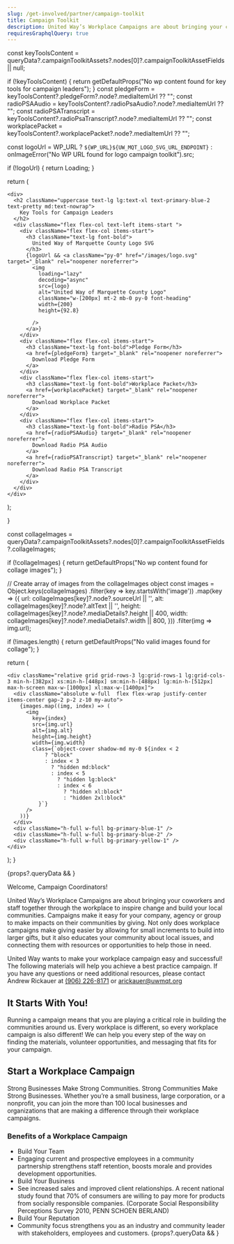 ```yaml
---
slug: /get-involved/partner/campaign-toolkit
title: Campaign Toolkit
description: United Way’s Workplace Campaigns are about bringing your coworkers and staff together through the workplace to inspire change and build your local communities.
requiresGraphqlQuery: true
---
```





  const keyToolsContent = queryData?.campaignToolkitAssets?.nodes[0]?.campaignToolkitAssetFields || null;

  if (!keyToolsContent) {
    return getDefaultProps("No wp content found for key tools for campaign leaders");
  }
  const pledgeForm =
    keyToolsContent?.pledgeForm?.node?.mediaItemUrl ?? "";
  const radioPSAAudio =
    keyToolsContent?.radioPsaAudio?.node?.mediaItemUrl ?? "";
  const radioPSATranscript =
    keyToolsContent?.radioPsaTranscript?.node?.mediaItemUrl ?? "";
  const workplacePacket =
    keyToolsContent?.workplacePacket?.node?.mediaItemUrl ?? "";

  const logoUrl = WP_URL ? `${WP_URL}${UW_MQT_LOGO_SVG_URL_ENDPOINT}` : onImageError("No WP URL found for logo campaign toolkit").src;

  if (!logoUrl) {
    return Loading;
  }

  return (

    <div>
      <h2 className="uppercase text-lg lg:text-xl text-primary-blue-2 text-pretty md:text-nowrap">
        Key Tools for Campaign Leaders
      </h2>
      <div className="flex flex-col text-left items-start ">
        <div className="flex flex-col items-start">
          <h3 className="text-lg font-bold">
            United Way of Marquette County Logo SVG
          </h3>
          {logoUrl && <a className="py-0" href="/images/logo.svg" target="_blank" rel="noopener noreferrer">
            <img
              loading="lazy"
              decoding="async"
              src={logo}
              alt="United Way of Marquette County Logo"
              className="w-[200px] mt-2 mb-0 py-0 font-heading"
              width={200}
              height={92.8}

            />
          </a>}
        </div>
        <div className="flex flex-col items-start">
          <h3 className="text-lg font-bold">Pledge Form</h3>
          <a href={pledgeForm} target="_blank" rel="noopener noreferrer">
            Download Pledge Form
          </a>
        </div>
        <div className="flex flex-col items-start">
          <h3 className="text-lg font-bold">Workplace Packet</h3>
          <a href={workplacePacket} target="_blank" rel="noopener noreferrer">
            Download Workplace Packet
          </a>
        </div>
        <div className="flex flex-col items-start">
          <h3 className="text-lg font-bold">Radio PSA</h3>
          <a href={radioPSAAudio} target="_blank" rel="noopener noreferrer">
            Download Radio PSA Audio
          </a>
          <a href={radioPSATranscript} target="_blank" rel="noopener noreferrer">
            Download Radio PSA Transcript
          </a>
        </div>
      </div>
    </div>

  );

}

  const collageImages = queryData?.campaignToolkitAssets?.nodes[0]?.campaignToolkitAssetFields?.collageImages;

  if (!collageImages) {
    return getDefaultProps("No wp content found for collage images");
  }

  // Create array of images from the collageImages object
  const images = Object.keys(collageImages)
    .filter(key => key.startsWith('image'))
    .map(key => ({
      url: collageImages[key]?.node?.sourceUrl || '',
      alt: collageImages[key]?.node?.altText || '',
      height: collageImages[key]?.node?.mediaDetails?.height || 400,
      width: collageImages[key]?.node?.mediaDetails?.width || 800,
    }))
    .filter(img => img.url);

  if (!images.length) {
    return getDefaultProps("No valid images found for collage");
  }

  return (

    <div className="relative grid grid-rows-3 lg:grid-rows-1 lg:grid-cols-3 min-h-[382px] xs:min-h-[448px] sm:min-h-[488px] lg:min-h-[512px] max-h-screen max-w-[1000px] xl:max-w-[1400px]">
      <div className="absolute w-full  flex flex-wrap justify-center items-center gap-2 p-2 z-10 my-auto">
        {images.map((img, index) => (
          <img
            key={index}
            src={img.url}
            alt={img.alt}
            height={img.height}
            width={img.width}
            class={`object-cover shadow-md my-0 ${index < 2
                ? "block"
                : index < 3
                  ? "hidden md:block"
                  : index < 5
                    ? "hidden lg:block"
                    : index < 6
                      ? "hidden xl:block"
                      : "hidden 2xl:block"
              }`}
          />
        ))}
      </div>
      <div className="h-full w-full bg-primary-blue-1" />
      <div className="h-full w-full bg-primary-blue-2" />
      <div className="h-full w-full bg-primary-yellow-1" />
    </div>
  );
}

{props?.queryData && <Collage queryData={props?.queryData} />}

Welcome, Campaign Coordinators!

United Way’s Workplace Campaigns are about bringing your coworkers and staff together through the workplace to inspire change and build your local communities. Campaigns make it easy for your company, agency or group to make impacts on their communities by giving. Not only does workplace campaigns make giving easier by allowing for small increments to build into larger gifts, but it also educates your community about local issues, and connecting them with resources or opportunities to help those in need.

United Way wants to make your workplace campaign easy and successful! The following materials will help you achieve a best practice campaign. If you have any questions or need additional resources, please contact Andrew Rickauer at [(906) 226-8171](tel:+1-906-226-8171) or [arickauer@uwmqt.org](mailto:arickauer@uwmqt.org)

## It Starts With You!

Running a campaign means that you are playing a critical role in building the communities around us. Every workplace is different, so every workplace campaign is also different! We can help you every step of the way on finding the materials, volunteer opportunities, and messaging that fits for your campaign.

## Start a Workplace Campaign

Strong Businesses Make Strong Communities. Strong Communities Make Strong Businesses. Whether you’re a small business, large corporation, or a nonprofit, you can join the more than 100 local businesses and organizations that are making a difference through their workplace campaigns.

### Benefits of a Workplace Campaign

- Build Your Team
- Engaging current and prospective employees in a community partnership strengthens staff retention, boosts morale and provides development opportunities.
- Build Your Business
- See increased sales and improved client relationships. A recent national study found that 70% of consumers are willing to pay more for products from socially responsible companies. (Corporate Social Responsibility Perceptions Survey 2010, PENN SCHOEN BERLAND)
- Build Your Reputation
- Community focus strengthens you as an industry and community leader with stakeholders, employees and customers.
  {props?.queryData && <KeyToolsForCampaignLeaders queryData={props?.queryData} />}
